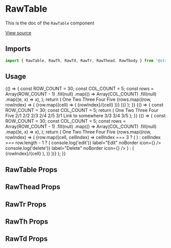 <!--- RawTable.stories.mdx --->



<Meta title="Design System/Technical Components/RawTable" component={RawTable} />

# RawTable

This is the doc of the `RawTable` component

[View source](https://github.com/strapi/design-system/tree/main/packages/strapi-design-system/src/RawTable)

## Imports

```js
import { RawTable, RawTh, RawTd, RawTr, RawThead, RawTbody } from '@strapi/design-system';
```

## Usage

<Canvas>
  <Story name="base">
    {() => {
      const ROW_COUNT = 30;
      const COL_COUNT = 5;
      const rows = Array(ROW_COUNT - 1)
        .fill(null)
        .map(() =>
          Array(COL_COUNT)
            .fill(null)
            .map((e, x) => x),
        );
      return (
        <Box shadow="filterShadow" padding={3} hasRadius>
          <RawTable colCount={COL_COUNT} rowCount={ROW_COUNT}>
            <RawThead>
              <RawTr>
                <RawTh>
                  <Box color="neutral800" padding={2} background="neutral200">
                    One
                  </Box>
                </RawTh>
                <RawTh>
                  <Box color="neutral800" padding={2} background="neutral200">
                    Two
                  </Box>
                </RawTh>
                <RawTh>
                  <Box color="neutral800" padding={2} background="neutral200">
                    Three
                  </Box>
                </RawTh>
                <RawTh>
                  <Box color="neutral800" padding={2} background="neutral200">
                    Four
                  </Box>
                </RawTh>
                <RawTh>
                  <Box color="neutral800" padding={2} background="neutral200">
                    Five
                  </Box>
                </RawTh>
              </RawTr>
            </RawThead>
            <RawTbody>
              {rows.map((row, rowIndex) => (
                <RawTr key={`row-${rowIndex}`}>
                  {row.map((cell) => (
                    <RawTd key={`cell-${rowIndex}-${cell}`}>
                      <Box color="neutral800" padding={2}>
                        {rowIndex}/{cell}
                      </Box>
                    </RawTd>
                  ))}
                </RawTr>
              ))}
            </RawTbody>
          </RawTable>
        </Box>
      );
    }}
  </Story>
  <Story name="simple">
    {() => {
      const ROW_COUNT = 30;
      const COL_COUNT = 5;
      return (
        <Box shadow="filterShadow" padding={3} hasRadius>
          <RawTable colCount={COL_COUNT} rowCount={ROW_COUNT}>
            <RawThead>
              <RawTr>
                <RawTh>
                  <Box color="neutral800" padding={2} background="neutral200">
                    One
                  </Box>
                </RawTh>
                <RawTh>
                  <Box color="neutral800" padding={2} background="neutral200">
                    Two
                  </Box>
                </RawTh>
                <RawTh>
                  <Box color="neutral800" padding={2} background="neutral200">
                    Three
                  </Box>
                </RawTh>
                <RawTh>
                  <Box color="neutral800" padding={2} background="neutral200">
                    Four
                  </Box>
                </RawTh>
                <RawTh>
                  <Box color="neutral800" padding={2} background="neutral200">
                    Five
                  </Box>
                </RawTh>
              </RawTr>
            </RawThead>
            <RawTbody>
              <RawTr>
                <RawTd color="neutral800">2/1</RawTd>
                <RawTd color="neutral800">2/2</RawTd>
                <RawTd color="neutral800">2/3</RawTd>
                <RawTd color="neutral800">2/4</RawTd>
                <RawTd color="neutral800">2/5</RawTd>
              </RawTr>
              <RawTr>
                <RawTd color="neutral800">3/1</RawTd>
                <RawTd>
                  <Link href="#">Link to somewhere</Link>
                </RawTd>
                <RawTd color="neutral800">3/3</RawTd>
                <RawTd color="neutral800">3/4</RawTd>
                <RawTd color="neutral800">3/5</RawTd>
              </RawTr>
            </RawTbody>
          </RawTable>
        </Box>
      );
    }}
  </Story>
  <Story name="aria">
    {() => {
      const ROW_COUNT = 30;
      const COL_COUNT = 5;
      const rows = Array(ROW_COUNT - 1)
        .fill(null)
        .map(() =>
          Array(COL_COUNT)
            .fill(null)
            .map((e, x) => x),
        );
      return (
        <Box shadow="filterShadow" padding={3} hasRadius>
          <RawTable colCount={COL_COUNT} rowCount={ROW_COUNT}>
            <RawThead>
              <RawTr>
                <RawTh>
                  <Box color="neutral800" padding={2} background="neutral200">
                    One
                  </Box>
                </RawTh>
                <RawTh>
                  <Box color="neutral800" padding={2} background="neutral200">
                    Two
                  </Box>
                </RawTh>
                <RawTh>
                  <Box color="neutral800" padding={2} background="neutral200">
                    Three
                  </Box>
                </RawTh>
                <RawTh>
                  <Box color="neutral800" padding={2} background="neutral200">
                    Four
                  </Box>
                </RawTh>
                <RawTh>
                  <Box color="neutral800" padding={2} background="neutral200">
                    Five
                  </Box>
                </RawTh>
              </RawTr>
            </RawThead>
            <RawTbody>
              {rows.map((row, rowIndex) => (
                <RawTr key={`row-${rowIndex}`}>
                  {row.map((cell, cellIndex) =>
                    cellIndex === 3 ? (
                      <RawTd>
                        <TextInput label="name" />
                      </RawTd>
                    ) : cellIndex === row.length - 1 ? (
                      <RawTd>
                        <Flex>
                          <IconButton onClick={() => console.log('edit')} label="Edit" noBorder icon={<Pencil />} />
                          <Box paddingLeft={1}>
                            <IconButton
                              onClick={() => console.log('delete')}
                              label="Delete"
                              noBorder
                              icon={<Trash />}
                            />
                          </Box>
                        </Flex>
                      </RawTd>
                    ) : (
                      <RawTd key={`cell-${rowIndex}-${cell}`}>
                        <Box color="neutral800" padding={2}>
                          {rowIndex}/{cell}
                        </Box>
                      </RawTd>
                    ),
                  )}
                </RawTr>
              ))}
            </RawTbody>
          </RawTable>
        </Box>
      );
    }}
  </Story>
</Canvas>

## RawTable Props

<ArgsTable of={RawTable} />

## RawThead Props

<ArgsTable of={RawThead} />

## RawTr Props

<ArgsTable of={RawTr} />

## RawTh Props

<ArgsTable of={RawTh} />

## RawTd Props

<ArgsTable of={RawTd} />
